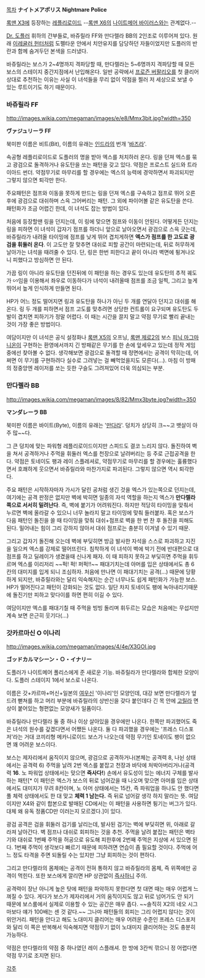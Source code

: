 [[목차]]
'''ナイトメアポリス'''
'''Nightmare Police'''

[[록맨 X3]]에 등장하는 [[레플리로이드]] --[[록맨 X6]]의 [[나이트메어 바이러스]]와는 관계없다.--

[[Dr. 도플러]] 휘하의 간부들로, 바쥬릴라 FF와 만다렐라 BB의 2인조로 이루어져 있다. 원래 [[이레귤러 헌터]]처럼 도펠타운 안에서 치안유지를 담당하던 자들이었지만 도플러의 반란과 함께 숨겨두던 본색을 드러냈다. 

바쥬릴라는 보스가 2~4명까지 격파당할 때, 만다렐라는 5~6명까지 격파당할 때 모든 보스의 스테이지 중간지점에서 난입해온다. 일반 공략에서 [[프로즌 버팔리오]]를 첫 클리어 상대로 추천하는 이유는 사실 이 녀석들을 무리 없이 약점을 찔러 저 세상으로 보낼 수 있는 루트이기도 하기 때문이다.

=== 바쥬릴라 FF ===
http://images.wikia.com/megaman/images/e/e8/Mmx3bit.jpg?width=350

'''ヴァジュリーラ FF'''

북미판 이름은 비트(Bit), 이름의 유래는 [[인드라]]의 번개 '[[바즈라]]'. 

속공형 레플리로이드로 도플러의 명을 받아 엑스를 처치하러 온다. 링을 던져 엑스를 묶고 광검으로 돌격하거나 유도탄을 쏘는 패턴을 갖고 있다. 약점은 프로스트 실드와 트라이아드 썬더. 약점무기로 마무리를 할 경우에는 엑스의 능력에 경악하면서 파괴되지만 그렇지 않으면 퇴각만 한다. 

주요패턴은 점프와 이동을 못하게 만드는 링을 던져 엑스를 구속하고 점프로 뛰어 오른 후에 광검으로 대쉬하며 스윽 그어버리는 패턴. 그 외에 파이어볼 같은 유도탄을 쓴다. 패턴화가 조금 어렵긴 한데, 이 녀석도 잡는 방법이 있다.

처음에 등장할땐 링을 던지는데, 이 링에 맞으면 점프와 이동이 안된다. 어떻게든 던지는 링을 피하면 이 녀석이 갑자기 점프를 하더니 앞으로 날아오면서 광검으로 스윽 긋는데, 바쥬릴라가 내려올 타이밍에 점프를 낮게 뛰어 겹치게하면 '''엑스가 점프를 한 고도로 광검을 휘둘러 온다'''. 이 고도만 잘 맞추면 대쉬로 피할 공간이 마련되는데, 뒤로 허무하게 날아가는 녀석을 때려줄 수 있다. 단, 링은 한번 피한다고 끝이 아니라 벽면에 튕겨나오니 피했다고 방심하면 안 된다. 

가끔 링이 아니라 유도탄을 던진뒤에 이 패턴을 하는 경우도 있는데 유도탄의 추적 궤도가 ∽임을 이용해서 좌우로 이동하다가 녀석이 내려올때 점프를 조금 일찍, 그리고 높게 뛰어서 높게 인식하게 만들면 된다.

HP가 어느 정도 떨어지면 링과 유도탄을 하나가 아닌 두 개를 연달아 던지고 대쉬를 해 온다. 링 두 개를 피하면서 점프 고도를 맞추려면 상당한 컨트롤이 요구되며 유도탄도 두 발이 겹치면 피하기가 정말 어렵다. 이 때는 시간을 끌지 말고 약점 무기로 빨리 끝내는 것이 가장 좋은 방법이다. 

여담이지만 이 녀석은 공식 설정화나 [[록맨 X5]]의 오프닝, [[록맨 제로2]]의 보스 [[피닉 마그마니온]]이 구현하는 환영에서까지 긴 방패같은 무기를 한 손에 앞세우고 있는데 정작 게임중에선 찾아볼 수 없다. 생각해보면 광검으로 돌격할 때 정면에서는 공격이 막히는데, 어쩌면 이 무기를 구현하려다 실수로 그려넣는 걸 빼먹었을지도 모른다(…). 마침 이 방패의 정중앙엔 레이저를 쏘는 듯한 구슬도 그려져있어 더욱 의심되는 부분. 

=== 만다렐라 BB ===
http://images.wikia.com/megaman/images/8/82/Mmx3byte.jpg?width=350

'''マンダレーラ BB'''

북미판 이름은 바이트(Byte), 이름의 유래는 '[[만다라]]'. 덩치가 상당히 크~~고 뱃살이 아주 많~~다. 

그 큰 덩치에 맞는 파워형 레플리로이드이지만 스피드도 결코 느리지 않다. 돌진하여 벽을 쳐서 공격하거나 주먹을 휘둘러 엑스를 천장으로 날려버리는 등 주로 근접공격을 한다. 약점은 토네이도 팽과 레이 스플레셔로, 약점무기로 마무리를 할 경우에는 훌륭했다면서 호쾌하게 웃으면서 바쥬릴라와 마찬가지로 파괴된다. 그렇지 않으면 역시 퇴각한다. 

주요 패턴은 시작하자마자 가시가 달린 공처럼 생긴 것을 엑스가 있는쪽으로 던지는데, 여기에는 공격 판정은 없지만 벽에 박히면 일종의 자석 역할을 하는지 엑스가 '''만다렐라쪽으로 서서히 밀려난다'''. 즉, 벽에 붙기가 어려워진다. 하지만 적당히 타이밍을 맞춰서 누르면 벽에 올라갈 수 있으니 너무 놀라지 말고 타이밍에 맞춰 들러붙자. 혹은 보스가 다음 패턴인 돌진을 쓸 때 타이밍을 맞춰 대쉬+점프로 벽을 한 번 찬 후 돌진을 피해도 된다. 밀어내는 힘이 그리 강하지 않아서 대쉬 점프로는 충분히 이겨낼 수 있기 때문. 

그리고 갑자기 돌진해 오는데 벽에 부딪히면 방금 발사한 자석을 스스로 파괴하고 지진을 일으켜 엑스를 강제로 떨어뜨린다. 침착하게 이 녀석이 벽에 박기 전에 반대편으로 대점프를 하고 딜레이가 생겼을때 신나게 패자. 이 때 피하지 못하고 부딪히면 주먹을 휘두르며 엑스를 이리저리 ~~퍽! 퍽! 퍼퍽!!~~ 패대기치는데 아머를 입은 상태에서도 총 6칸의 대미지를 입게 되니 조심하자. 처음에 만나면 이 패대기치는 공격(...) 때문에 당황하게 되지만, 바쥬릴라와는 달리 익숙해지는 순간 너무나도 쉽게 패턴화가 가능한 보스. HP가 떨어진다고 패턴이 강화되는 것도 없다. 일단 차지 토네이도 팽에 녹아내리기때문에 돌진기만 피하고 맞다이를 하면 편히 이길 수 있다.

여담이지만 엑스를 패대기칠 때 주먹을 빙빙 돌리며 휘두르는 모습은 처음에는 무섭지만 계속 보면 은근히 웃기다(...)

=== 갓카르마신 O 이나리 ===
http://images.wikia.com/megaman/images/4/4e/X3GOI.jpg

'''ゴッドカルマシーン・Ｏ・イナリー'''

도플러가 나이트메어 폴리스에게 준 새로운 기능. 바쥬릴라가 만다렐라와 합체한 모양이다. 도플러 스테이지 1에서 보스로 나온다.

이름은 갓+카르마+머신+일본의 [[여우]]신 '이나리'인 모양인데, 대강 보면 만다렐라가 엎드려 뻗쳐를 하고 머리 부분에 바쥬릴라의 상반신을 갖다 붙인데다 긴 목 안에 [[고릴라]] 면상이 붙어있는 형편없는 모양새가 일품이다. 

바쥬릴라나 만다렐라 둘 중 하나 이상 살아있을 경우에만 나온다. 한쪽만 파괴했어도 죽은 녀석의 원수를 갚겠다면서 어쨌든 나온다. 둘 다 파괴했을 경우에는 '프레스 디스포저'라는 거대 코끼리형 메카니로이드 보스가 나오는데 약점 무기인 토네이도 팽이 없으면 꽤 어려운 보스이다.

보스는 제자리에서 움직이지 않으며, 광검으로 공격하거나(본체는 공격력 8, 나뉜 상태에서는 공격력 6) 주먹을 날려 2번 엑스를 붙잡고 천장과 바닥에 처박아버리거나(공격력 '''16'''. 노 파워업 상태에서는 맞으면 '''즉사다!''') 손에서 유도성이 있는 에너지 구체를 발사하는 패턴[* 이 패턴은 엑스가 보스의 뒤로 넘어갔을 때 나오며 맞으면 아머를 입은 상태에서도 대미지가 무려 8칸이며, 노 아머 상태에서는 15칸, 즉 파워업을 하나도 안 했다면 풀 체력 상태에서도 한 대 맞고 '''체력 1 남는다.''' 즉 뒤로 넘어갈 생각 하지 말라는 뜻. 여담이지만 X4와 같이 합본으로 발매된 CD에서는 이 패턴을 사용하면 튕기는 버그가 있다. 대체 왜 유독 정품CD만 이러는지 모르겠다.]이 있다. 

광검 공격은 검을 휘둘러 검기를 날리는데, 발사된 검기는 벽에 부딪히면 위, 아래로 갈라져 날아간다. 벽 점프나 대쉬로 회피하는 것을 추천. 주먹을 날려 붙잡는 패턴은 벽타기와 대쉬로 1번째 주먹을 허공으로 유도해 피한후에 2번째 주먹은 지상에 서 있으면 된다. 1번째 주먹이 생각보다 빠르기 때문에 피하려면 연습이 좀 필요할 것이다. 주먹에 어느 정도 타격을 주면 되돌릴 수는 있지만 그냥 회피하는 것이 편하다. 

그리고 만다렐라의 몸체에는 공격이 전혀 통하지 않고 바쥬릴라의 몸체, 즉 위쪽에만 공격이 먹힌다. 또한 보스에게 깔리면 HP 상관없이 [[즉사]]하니 주의. 

공격력이 장난 아니게 높은 탓에 패턴을 파악하지 못한다면 첫 대면 때는 매우 어렵게 느껴질 수 있다. 게다가 보스가 제자리에서 거의 움직이지도 않고 뒤로 넘어가도 안 되기 때문에 보스룸에서 실제로 이용할 수 있는 공간은 매우 좁다. ~~솔직히 X2의 네오 시그마보다 얘가 100배는 센 것 같다.~~ 그나마 패턴들의 회피는 그리 어렵지 않다는 것이 위안거리. 패턴을 안다고 해도 노대미지 클리어는 매우 어려운 수준인 프레스 디스포저와 달리 이 쪽은 반복해서 익숙해지면 약점무기 없이 노대미지 클리어하는 것도 충분히 가능하다. 

약점은 만다렐라의 약점 중 하나였던 레이 스플래셔. 한 방에 3칸씩 깎으니 정 어렵다면 약점 무기로 조지면 된다. 

[[각주]]
